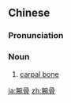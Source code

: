 ==Chinese==
{{zh-forms}}

===Pronunciation===
{{zh-pron
|m=wàngǔ
|c=wun2 gwat1
|cat=n
}}

===Noun===
{{zh-noun}}

# {{lb|zh|skeleton}} [[carpal bone]]

[[ja:腕骨]]
[[zh:腕骨]]